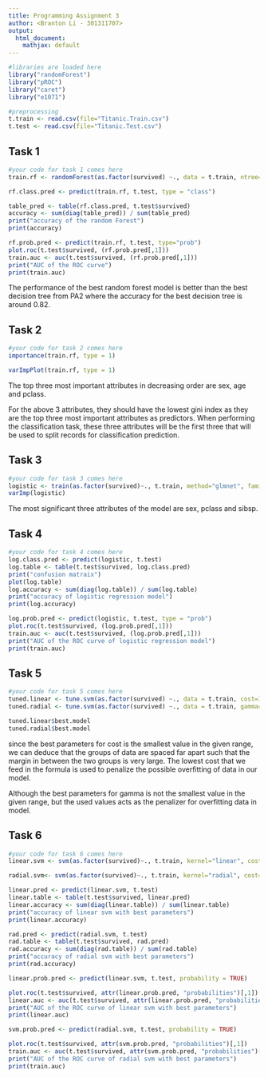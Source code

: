 ```yaml
---
title: Programming Assignment 3 
author: <Branton Li - 301311707> 
output: 
  html_document:
    mathjax: default 
---
```


```r
#libraries are loaded here
library("randomForest")
library("pROC")
library("caret")
library("e1071")
```


```r
#preprocessing
t.train <- read.csv(file="Titanic.Train.csv")
t.test <- read.csv(file="Titanic.Test.csv")
```

## Task 1 
```r
#your code for task 1 comes here 
train.rf <- randomForest(as.factor(survived) ~., data = t.train, ntree=100, importance=TRUE)

rf.class.pred <- predict(train.rf, t.test, type = "class")

table_pred <- table(rf.class.pred, t.test$survived)
accuracy <- sum(diag(table_pred)) / sum(table_pred)
print("accuracy of the random Forest")
print(accuracy)

rf.prob.pred <- predict(train.rf, t.test, type="prob")
plot.roc(t.test$survived, (rf.prob.pred[,1]))
train.auc <- auc(t.test$survived, (rf.prob.pred[,1]))
print("AUC of the ROC curve")
print(train.auc)
``` 
The performance of the best random forest model is better than the best decision tree from PA2 where the accuracy for the best decision tree is around 0.82.


## Task 2 
```r
#your code for task 2 comes here 
importance(train.rf, type = 1)

varImpPlot(train.rf, type = 1)
```
The top three most important attributes in decreasing order are sex, age and pclass.

For the above 3 attributes, they should have the lowest gini index as they are the top three most important attributes as predictors. When performing the classification task, these three attributes will be the first three that will be used to split records for classification prediction.



## Task 3 
```r
#your code for task 3 comes here 
logistic <- train(as.factor(survived)~., t.train, method="glmnet", family="binomial")
varImp(logistic)
```
The most significant three attributes of the model are sex, pclass and sibsp.



## Task 4 
```r
#your code for task 4 comes here 
log.class.pred <- predict(logistic, t.test)
log.table <- table(t.test$survived, log.class.pred)
print("confusion matraix")
plot(log.table)
log.accuracy <- sum(diag(log.table)) / sum(log.table)
print("accuracy of logistic regression model")
print(log.accuracy)

log.prob.pred <- predict(logistic, t.test, type = "prob")
plot.roc(t.test$survived, (log.prob.pred[,1]))
train.auc <- auc(t.test$survived, (log.prob.pred[,1]))
print("AUC of the ROC curve of logistic regression model")
print(train.auc)
```


## Task 5 
```r
#your code for task 5 comes here 
tuned.linear <- tune.svm(as.factor(survived) ~., data = t.train, cost=10^(-2:2), kernel="linear")
tuned.radial <- tune.svm(as.factor(survived) ~., data = t.train, gamma=10^(-2:2), kernel="radial")

tuned.linear$best.model
tuned.radial$best.model
```
since the best parameters for cost is the smallest value in the given range, we can deduce that the groups of data are spaced far apart such that the margin in between the two groups is very large. The lowest cost that we feed in the formula is used to penalize the possible overfitting of data in our model.

Although the best parameters for gamma is not the smallest value in the given range, but the used values acts as the penalizer for overfitting data in model. 


## Task 6 
```r
#your code for task 6 comes here 
linear.svm <- svm(as.factor(survived)~., t.train, kernel="linear", cost=tuned.linear$best.parameters, gamma=0.083,probability = TRUE)

radial.svm<- svm(as.factor(survived)~., t.train, kernel="radial", cost=1, gamma=tuned.radial$best.parameters, probability = TRUE)

linear.pred <- predict(linear.svm, t.test)
linear.table <- table(t.test$survived, linear.pred)
linear.accuracy <- sum(diag(linear.table)) / sum(linear.table)
print("accuracy of linear svm with best parameters")
print(linear.accuracy)

rad.pred <- predict(radial.svm, t.test)
rad.table <- table(t.test$survived, rad.pred)
rad.accuracy <- sum(diag(rad.table)) / sum(rad.table)
print("accuracy of radial svm with best parameters")
print(rad.accuracy)

linear.prob.pred <- predict(linear.svm, t.test, probability = TRUE)

plot.roc(t.test$survived, attr(linear.prob.pred, "probabilities")[,1])
linear.auc <- auc(t.test$survived, attr(linear.prob.pred, "probabilities")[,1])
print("AUC of the ROC curve of linear svm with best parameters")
print(linear.auc)

svm.prob.pred <- predict(radial.svm, t.test, probability = TRUE)

plot.roc(t.test$survived, attr(svm.prob.pred, "probabilities")[,1])
train.auc <- auc(t.test$survived, attr(svm.prob.pred, "probabilities")[,1])
print("AUC of the ROC curve of radial svm with best parameters")
print(train.auc)
```